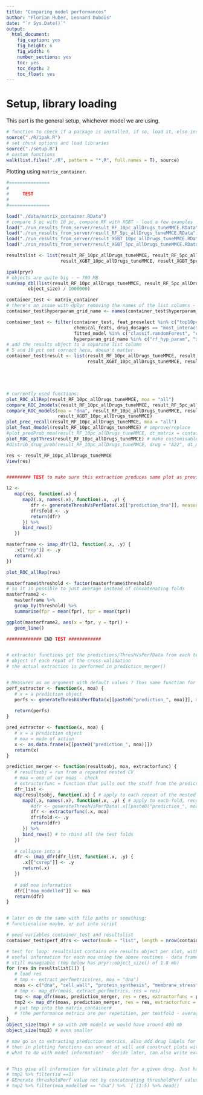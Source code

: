 ```yaml
---
title: "Comparing model performances"
author: "Florian Huber, Leonard Dubois"
date: "`r Sys.Date()`"
output:
  html_document:
    fig_caption: yes
    fig_height: 6
    fig_width: 6
    number_sections: yes
    toc: yes
    toc_depth: 2
    toc_float: yes
---
```


# Setup, library loading

This part is the general setup, whichever model we are using.

```r
# function to check if a package is installed, if so, load it, else install and then load it
source("./R/ipak.R")
# set chunk options and load libraries
source("./setup.R")
# custom functions
walk(list.files("./R", pattern = "*.R", full.names = T), source)
```


Plotting using `matrix_container`. 

```r
#===============
#
#     TEST
#
#===============

load("./data/matrix_container.RData")
# compare 5 pc with 10 pc, compare RF with XGBT - load a few examples 
load("./run_results_from_server/result_RF_10pc_allDrugs_tuneMMCE.RData")
load("./run_results_from_server/result_RF_5pc_allDrugs_tuneMMCE.RData")
load("./run_results_from_server/result_XGBT_10pc_allDrugs_tuneMMCE.RData")
load("./run_results_from_server/result_XGBT_5pc_allDrugs_tuneMMCE.RData")

resultslist <- list(result_RF_10pc_allDrugs_tuneMMCE, result_RF_5pc_allDrugs_tuneMMCE, 
                    result_XGBT_10pc_allDrugs_tuneMMCE, result_XGBT_5pc_allDrugs_tuneMMCE)

ipak(pryr)
# objects are quite big - ~ 700 MB
sum(map_dbl(list(result_RF_10pc_allDrugs_tuneMMCE, result_RF_5pc_allDrugs_tuneMMCE, result_XGBT_10pc_allDrugs_tuneMMCE, result_XGBT_5pc_allDrugs_tuneMMCE), 
        object_size) / 1000000)

container_test <- matrix_container
# there's an issue with dplyr removing the names of the list columns - outsource to a different column
container_test$hyperparam_grid_name <- names(container_test$hyperparam_grid)

container_test <- filter(container_test, feat_preselect %in% c("top10pct", "top5pct"), 
                         chemical_feats, drug_dosages == "most_interactions", 
                         fitted_model %in% c("classif.randomForest", "classif.xgboost"), 
                         hyperparam_grid_name %in% c("rf_hyp_param", "xgboost_hyp_param_std"))
# add the results object to a separate list column
# 5 and 10 pct not correct here, doesn't matter
container_test$result <- list(result_RF_10pc_allDrugs_tuneMMCE, result_RF_5pc_allDrugs_tuneMMCE, 
                              result_XGBT_10pc_allDrugs_tuneMMCE, result_XGBT_5pc_allDrugs_tuneMMCE)





# currently used functions:
plot_ROC_allRep(result_RF_10pc_allDrugs_tuneMMCE, moa = "all")
compare_ROC_2models(result_RF_10pc_allDrugs_tuneMMCE, result_RF_5pc_allDrugs_tuneMMCE, moa = "all")
compare_ROC_models(moa = "dna", result_RF_10pc_allDrugs_tuneMMCE, result_RF_5pc_allDrugs_tuneMMCE, 
                   result_XGBT_10pc_allDrugs_tuneMMCE)
plot_prec_recall(result_RF_10pc_allDrugs_tuneMMCE, moa = "all")
plot_feat_4model(result_RF_10pc_allDrugs_tuneMMCE) # improve/replace
#plot_predProb_moa(result_RF_10pc_allDrugs_tuneMMCE, dt_matrix = container_test$drug_feature_matrices[[1]]) # doesn' work like that
plot_ROC_optThres(result_RF_10pc_allDrugs_tuneMMCE) # make customisable
#distrib_drug_prob(result_RF_10pc_allDrugs_tuneMMCE, drug = "A22", dt_matrix = container_test$drug_feature_matrices[[1]]) # also not working

res <- result_RF_10pc_allDrugs_tuneMMCE
View(res)


######### TEST to make sure this extraction produces same plot as previously #############

l2 <- 
   map(res, function(.x) {
      map2(.x, names(.x), function(.x, .y) {
         dfr <- generateThreshVsPerfData(.x[["prediction_dna"]], measures = list(fpr, tpr, ppv))$data
         dfr$fold <- .y
         return(dfr)
      }) %>%
      bind_rows()
   })

masterframe <- imap_dfr(l2, function(.x, .y) {
   .x[["rep"]] <- .y
   return(.x)
})

plot_ROC_allRep(res)

masterframe$threshold <- factor(masterframe$threshold)
# so it is possible to just average instead of concatenating folds
masterframe2 <- 
   masterframe %>%
   group_by(threshold) %>%
   summarise(fpr = mean(fpr), tpr = mean(tpr))

ggplot(masterframe2, aes(x = fpr, y = tpr)) +
   geom_line()

############# END TEST ############


# extractor functions get the predictions/ThreshVsPerfData from each test fold of each prediction 
# object of each repat of the cross-validation 
# the actual extraction is performed in prediction_merger()


# Measures as an argument with default values ? Thus same function for ROC or prec racal or mcc, etc VS threshold curves
perf_extractor <- function(x, moa) {
   # x = a prediction object
   perfs <- generateThreshVsPerfData(x[[paste0("prediction_", moa)]], measures = list(fpr, tpr, ppv))$data
   
   return(perfs)
}

pred_extractor <- function(x, moa) {
   # x = a prediction object
   # moa = mode of action
   x <- as.data.frame(x[[paste0("prediction_", moa)]])
   return(x)
}

prediction_merger <- function(resultsobj, moa, extractorfunc) {
   # resultsobj = run from a repeated nested CV
   # moa = one of our moas - check
   # extractorfunc = function that pulls out the stuff from the prediction object
   dfr_list <- 
   map(resultsobj, function(.x) { # apply to each repeat of the nested CV
      map2(.x, names(.x), function(.x, .y) { # apply to each fold, record the name
         #dfr <- generateThreshVsPerfData(.x[[paste0("prediction_", moa)]], measures = list(fpr, tpr, ppv))$data
         dfr <- extractorfunc(.x, moa)
         dfr$fold <- .y
         return(dfr)
      }) %>%
      bind_rows() # to rbind all the test folds
   })
   
   # collapse into a 
   dfr <- imap_dfr(dfr_list, function(.x, .y) {
      .x[["cvrep"]] <- .y
      return(.x)
   })
   
   # add moa information
   dfr[["moa_modelled"]] <- moa
   return(dfr)
}


# later on do the same with file paths or something:
# functionalise maybe, or put into script

# need variables container_test and resultslist
container_test$perf_dfrs <- vector(mode = "list", length = nrow(container_test))

# test for loop: resultslist contains one results object per slot, within the loop extract all the 
# useful information for each moa using the above routines - data frames will also be large but 
# still manageable (tmp below has pryr::object_size() of 1.8 mb)
for (res in resultslist[1]) {
   # load res
   # tmp <- extract_perfmetrics(res, moa = "dna")
   moas <- c("dna", "cell_wall", "protein_synthesis", "membrane_stress")
   # tmp <- map_dfr(moas, extract_perfmetrics, res = res)
   tmp <- map_dfr(moas, prediction_merger, res = res, extractorfunc = perf_extractor)
   tmp2 <- map_dfr(moas, prediction_merger, res = res, extractorfunc = pred_extractor)
   # put tmp into the matrix_container#
   # !the performance metrics are per repetition, per testfold - average accordingly!
}
object_size(tmp) # so with 200 models we would have around 400 mb
object_size(tmp2) # even smaller

# now go on to extracting prediction metrics, also add drug labels for ultimate plots
# then in plotting functions can unnest at will and construct plots with arbitrary comparisons
# what to do with model information? - decide later, can also write extractors


# This give all information for ultimate plot for a given drug. Just have to compute the desc threshold
# tmp2 %>% filter(id ==1)
# GEnerate thresholdPerf value not by concatenating thresholdPerf values but by appling thresholdPerf function to a concatenation of prediction
# tmp2 %>% filter(moa_modelled == "dna") %>% `[`(1:5) %>% head()

```


